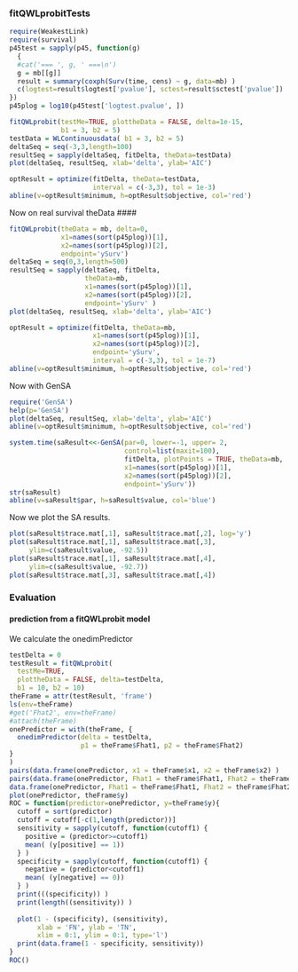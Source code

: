 
### fitQWLprobitTests

```r
require(WeakestLink)
require(survival)
p45test = sapply(p45, function(g) 
  {
  #cat('=== ', g, ' ===\n')
  g = mb[[g]]
  result = summary(coxph(Surv(time, cens) ~ g, data=mb) ) 
  c(logtest=result$logtest['pvalue'], sctest=result$sctest['pvalue'])
})
p45plog = log10(p45test['logtest.pvalue', ])

fitQWLprobit(testMe=TRUE, plottheData = FALSE, delta=1e-15, 
             b1 = 3, b2 = 5)
testData = WLContinuousdata( b1 = 3, b2 = 5)
deltaSeq = seq(-3,3,length=100)
resultSeq = sapply(deltaSeq, fitDelta, theData=testData)
plot(deltaSeq, resultSeq, xlab='delta', ylab='AIC')

optResult = optimize(fitDelta, theData=testData,
                     interval = c(-3,3), tol = 1e-3)
abline(v=optResult$minimum, h=optResult$objective, col='red')
```


Now on real survival theData ####

```r
fitQWLprobit(theData = mb, delta=0,
             x1=names(sort(p45plog))[1],
             x2=names(sort(p45plog))[2],
             endpoint='ySurv')
deltaSeq = seq(0,3,length=500)
resultSeq = sapply(deltaSeq, fitDelta, 
                   theData=mb, 
                   x1=names(sort(p45plog))[1],
                   x2=names(sort(p45plog))[2],
                   endpoint='ySurv' )
plot(deltaSeq, resultSeq, xlab='delta', ylab='AIC')

optResult = optimize(fitDelta, theData=mb, 
                     x1=names(sort(p45plog))[1],
                     x2=names(sort(p45plog))[2],
                     endpoint='ySurv',
                     interval = c(-3,3), tol = 1e-7)
abline(v=optResult$minimum, h=optResult$objective, col='red')
```

Now with GenSA

```r

require('GenSA')
help(p='GenSA')
plot(deltaSeq, resultSeq, xlab='delta', ylab='AIC')
abline(v=optResult$minimum, h=optResult$objective, col='red')

system.time(saResult<<-GenSA(par=0, lower=-1, upper= 2,
                             control=list(maxit=100),
                             fitDelta, plotPoints = TRUE, theData=mb, 
                             x1=names(sort(p45plog))[1],
                             x2=names(sort(p45plog))[2],
                             endpoint='ySurv'))
str(saResult)
abline(v=saResult$par, h=saResult$value, col='blue')

```

Now we plot the SA results.

```r

plot(saResult$trace.mat[,1], saResult$trace.mat[,2], log='y')
plot(saResult$trace.mat[,1], saResult$trace.mat[,3],
     ylim=c(saResult$value, -92.5))
plot(saResult$trace.mat[,1], saResult$trace.mat[,4],
     ylim=c(saResult$value, -92.7))
plot(saResult$trace.mat[,3], saResult$trace.mat[,4])
```

### Evaluation ####
#### prediction from a fitQWLprobit model

We calculate the onedimPredictor

```r
testDelta = 0
testResult = fitQWLprobit(
  testMe=TRUE, 
  plottheData = FALSE, delta=testDelta, 
  b1 = 10, b2 = 10)
theFrame = attr(testResult, 'frame')
ls(env=theFrame)
#get('Fhat2', env=theFrame)
#attach(theFrame)
onePredictor = with(theFrame, {
  onedimPredictor(delta = testDelta, 
                  p1 = theFrame$Fhat1, p2 = theFrame$Fhat2)
}
)
pairs(data.frame(onePredictor, x1 = theFrame$x1, x2 = theFrame$x2) )
pairs(data.frame(onePredictor, Fhat1 = theFrame$Fhat1, Fhat2 = theFrame$Fhat2) )
data.frame(onePredictor, Fhat1 = theFrame$Fhat1, Fhat2 = theFrame$Fhat2)
plot(onePredictor, theFrame$y)
ROC = function(predictor=onePredictor, y=theFrame$y){
  cutoff = sort(predictor)
  cutoff = cutoff[-c(1,length(predictor))]
  sensitivity = sapply(cutoff, function(cutoff1) {
    positive = (predictor>=cutoff1)
    mean( (y[positive] == 1))
  } )
  specificity = sapply(cutoff, function(cutoff1) {
    negative = (predictor<cutoff1)
    mean( (y[negative] == 0))
  } )
  print(((specificity)) )
  print(length((sensitivity)) )
  
  plot(1 - (specificity), (sensitivity), 
       xlab = 'FN', ylab = 'TN',
       xlim = 0:1, ylim = 0:1, type='l')
  print(data.frame(1 - specificity, sensitivity))
}
ROC()
```
